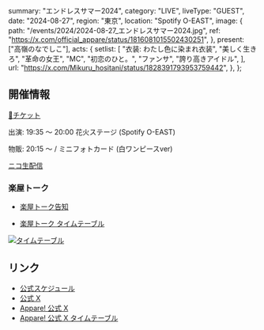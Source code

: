   summary: "エンドレスサマー2024",
  category: "LIVE",
  liveType: "GUEST",
  date: "2024-08-27",
  region: "東京",
  location: "Spotify O-EAST",
  image: {
    path: "/events/2024/2024-08-27_エンドレスサマー2024.jpg",
    ref: "https://x.com/official_appare/status/1816081015502430251",
  },
  present: ["高嶺のなでしこ"],
  acts: {
    setlist: [
      "衣装: わたし色に染まれ衣装",
      "美しく生きろ",
      "革命の女王",
      "MC",
      "初恋のひと。",
      "ファンサ",
      "誇り高きアイドル",
    ],
    url: "https://x.com/Mikuru_hositani/status/1828391793953759442",
  },
};

## 開催情報

[🎫チケット](https://ticketdive.com/event/heroinessummer2024)

出演: 19:35 〜 20:00 花火ステージ (Spotify O-EAST)

物販: 20:15 〜 / ミニフォトカード (白ワンピースver)

[ニコ生配信](https://live.nicovideo.jp/watch/lv345611141)

### 楽屋トーク

- [楽屋トーク告知](https://x.com/official_appare/status/1828042851860762989)

- [楽屋トーク タイムテーブル](https://x.com/official_appare/status/1828228143808946343)

[![タイムテーブル](/events/2024/2024-08-27_エンドレスサマー2024_タイムテーブル.jpg)](/events/2024/2024-08-27_エンドレスサマー2024_タイムテーブル.jpg)

## リンク

- [公式スケジュール](https://takanenonadeshiko.jp/events/event/エンドレスサマー2024/)
- [公式 X](https://x.com/takanenofficial/status/1817417447747543043)
- [Appare! 公式 X](https://x.com/official_appare/status/1816081015502430251)
- [Appare! 公式 X タイムテーブル](https://x.com/official_appare/status/1825867137715786161)
